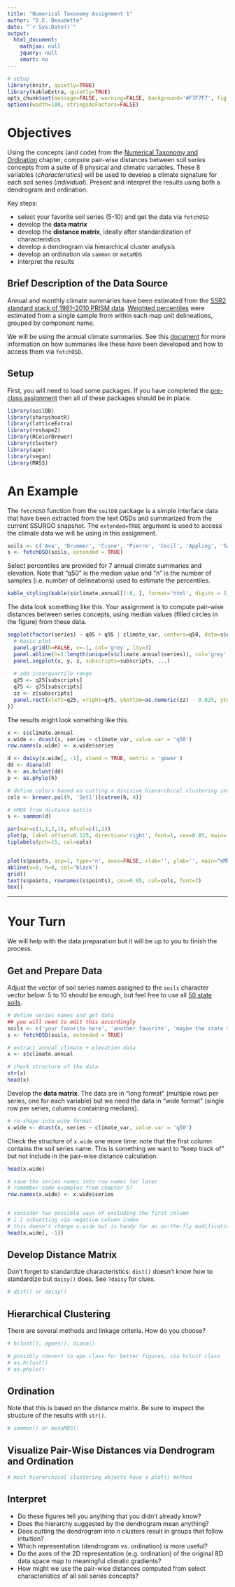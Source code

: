```yaml
---
title: "Numerical Taxonomy Assignment 1"
author: "D.E. Beaudette"
date: "`r Sys.Date()`"
output:
  html_document:
    mathjax: null
    jquery: null
    smart: no
---
```


```r
# setup
library(knitr, quietly=TRUE)
library(kableExtra, quietly=TRUE)
opts_chunk$set(message=FALSE, warning=FALSE, background='#F7F7F7', fig.align='center', dev='svglite', tidy=FALSE, verbose=FALSE)
options(width=100, stringsAsFactors=FALSE)
```

# Objectives
Using the concepts (and code) from the [Numerical Taxonomy and Ordination](http://ncss-tech.github.io/stats_for_soil_survey/book2/numerical-tax.html) chapter, compute pair-wise distances between soil series concepts from a suite of 8 physical and climatic variables. These 8 variables (*characteristics*) will be used to develop a climate signature for each soil series (*individual*). Present and interpret the results using both a dendrogram and ordination.

Key steps:

 * select your favorite soil series (5-10) and get the data via `fetchOSD`
 * develop the **data matrix**
 * develop the **distance matrix**, ideally after standardization of characteristics
 * develop a dendrogram via hierarchical cluster analysis
 * develop an ordination via `sammon` or `metaMDS`
 * interpret the results


## Brief Description of the Data Source
Annual and monthly climate summaries have been estimated from the [SSR2 standard stack of 1981--2010 PRISM data](https://ncss-tech.github.io/soilReports/docs/region2_mu-comparison-data-sources.html). [Weighted percentiles](https://www.rdocumentation.org/packages/Hmisc/versions/4.1-1/topics/wtd.stats) were estimated from a single sample from within each map unit delineations, grouped by component name.

We will be using the annual climate summaries. See this [document](http://ncss-tech.github.io/AQP/soilDB/soil-series-query-functions.html) for more information on how summaries like these have been developed and how to access them via `fetchOSD`.


## Setup

First, you will need to load some packages. If you have completed the [pre-class assignment](http://ncss-tech.github.io/stats_for_soil_survey/chapters/0_pre-class-assignment/pre-class-assignment.html) then all of these packages should be in place.
```r
library(soilDB)
library(sharpshootR)
library(latticeExtra)
library(reshape2)
library(RColorBrewer)
library(cluster)
library(ape)
library(vegan)
library(MASS)
```



# An Example

The `fetchOSD` function from the `soilDB` package is a simple interface data that have been extracted from the text OSDs and summarized from the current SSURGO snapshot. The `extended=TRUE` argument is used to access the climate data we will be using in this assignment.
```r
soils <- c('Ava', 'Drummer', 'Cisne', 'Pierre', 'Cecil', 'Appling', 'San Joaquin', 'Redding', 'Corning')
s <- fetchOSD(soils, extended = TRUE)
```

Select percentiles are provided for 7 annual climate summaries and elevation. Note that "q50" is the median value and "n" is the number of samples (i.e. number of delineations) used to estimate the percentiles.
```r
kable_styling(kable(s$climate.annual[1:8, ], format='html', digits = 2), font_size = 9, full_width = FALSE)
```


The data look something like this. Your assignment is to compute pair-wise distances between series concepts, using median values (filled circles in the figure) from these data.
```r
segplot(factor(series) ~ q05 + q95 | climate_var, centers=q50, data=s$climate.annual, draw.bands=FALSE, segments.fun=panel.arrows, ends='both', angle=90, length=1, unit='mm', scales=list(y=list(alternating=3), x=list(relation='free')), as.table=TRUE, col='RoyalBlue', strip=strip.custom(bg=grey(0.85), par.strip.text=list(cex=0.7)), xlab='5th-25th-50th-75th-95th Percentiles', panel=function(x, y, z, q25=s$climate.annual$q25, q75=s$climate.annual$q75, subscripts, ...) {
  # basic plot
  panel.grid(h=FALSE, v=-1, col='grey', lty=3)
  panel.abline(h=1:length(unique(s$climate.annual$series)), col='grey', lty=3)
  panel.segplot(x, y, z, subscripts=subscripts, ...)
  
  # add interquartile range
  q25 <- q25[subscripts]
  q75 <- q75[subscripts]
  zz <- z[subscripts]
  panel.rect(xleft=q25, xright=q75, ybottom=as.numeric(zz) - 0.025, ytop=as.numeric(zz) + 0.025, border='RoyalBlue', col='RoyalBlue')
})
```

The results might look something like this.
```r
x <- s$climate.annual
x.wide <- dcast(x, series ~ climate_var, value.var = 'q50')
row.names(x.wide) <- x.wide$series

d <- daisy(x.wide[, -1], stand = TRUE, metric = 'gower')
dd <- diana(d)
h <- as.hclust(dd)
p <- as.phylo(h)

# define colors based on cutting a divisive hierarchical clustering into 4 groups
cols <- brewer.pal(9, 'Set1')[cutree(h, 4)]

# nMDS from distance matrix
s <- sammon(d)

par(mar=c(1,1,2,1), mfcol=c(1,2))
plot(p, label.offset=0.125, direction='right', font=1, cex=0.85, main='Divisive Hierarchical Clustering')
tiplabels(pch=15, col=cols)


plot(s$points, asp=1, type='n', axes=FALSE, xlab='', ylab='', main="nMDS by Sammon's Non-Linear Mapping", xlim=c(-0.3, 0.6))
abline(v=0, h=0, col='black')
grid()
text(s$points, rownames(s$points), cex=0.65, col=cols, font=2)
box()
```

---------------------


# Your Turn
We will help with the data preparation but it will be up to you to finish the process.

## Get and Prepare Data
Adjust the vector of soil series names assigned to the `soils` character vector below. 5 to 10 should be enough, but feel free to use all [50 state soils](https://raw.githubusercontent.com/ncss-tech/soil-color-book/master/state-soils/state_soils.csv).
```r
# define series names and get data
## you will need to edit this accordingly
soils <- c('your favorite here', 'another favorite', 'maybe the state soil', ...)
s <- fetchOSD(soils, extended = TRUE)

# extract annual climate + elevation data
x <- s$climate.annual

# check structure of the data
str(x)
head(x)
```

Develop the **data matrix**. The data are in "long format" (multiple rows per series, one for each variable) but we need the data in "wide format" (single row per series, columns containing medians).
```r
# re-shape into wide format
x.wide <- dcast(x, series ~ climate_var, value.var = 'q50')
```

Check the structure of `x.wide` one more time: note that the first column contains the soil series name. This is something we want to "keep track of" but not include in the pair-wise distance calculation.
```r
head(x.wide)

# save the series names into row names for later
# remember code examples from chapter 5?
row.names(x.wide) <- x.wide$series


# consider two possible ways of excluding the first column
# [ ] subsetting via negative column index
# this doesn't change x.wide but is handy for an on-the-fly modification
head(x.wide[, -1])
```

## Develop Distance Matrix
Don't forget to standardize characteristics: `dist()` doesn't know how to standardize but `daisy()` does. See `?daisy` for clues.

```r
# dist() or daisy() 

```

## Hierarchical Clustering
There are several methods and linkage criteria. How do you choose?
```r
# hclust(), agnes(), diana()

# possibly convert to ape class for better figures, via hclust class
# as.hclust()
# as.phylo()
```

## Ordination
Note that this is based on the distance matrix. Be sure to inspect the structure of the results with `str()`.
```r
# sammon() or metaMDS()

```

## Visualize Pair-Wise Distances via Dendrogram and Ordination
```r
# most hierarchical clustering objects have a plot() method

```

## Interpret
 * Do these figures tell you anything that you didn't already know? 
 * Does the hierarchy suggested by the dendrogram mean anything? 
 * Does cutting the dendrogram into $n$ clusters result in groups that follow intuition? 
 * Which representation (dendrogram vs. ordination) is more useful? 
 * Do the axes of the 2D representation (e.g. ordination) of the original 8D data space map to meaningful climatic gradients? 
 * How might we use the pair-wise distances computed from select characteristics of all soil series concepts?




